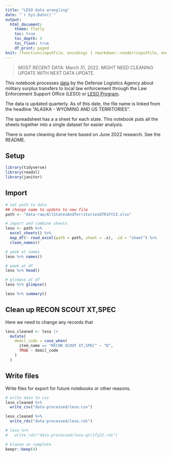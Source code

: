 ```yaml
---
title: "LESO data wrangling"
date: "`r Sys.Date()`"
output:
  html_document:
    theme: flatly
    toc: true
    toc_depth: 3
    toc_float: true
    df_print: paged
knit: (function(inputFile, encoding) { rmarkdown::render(inputFile, encoding = encoding, output_dir = "docs") })
---
```


> MOST RECENT DATA: March 31, 2022. MIGHT NEED CLEANING UPDATE WITH NEXT DATA UPDATE.

This notebook processes [data](https://www.dla.mil/DispositionServices/Offers/Reutilization/LawEnforcement/PublicInformation/) by the Defense Logistics Agency about military surplus transfers to local law enforcement through the Law Enforcement Support Office (LESO) or [LESO Program](https://www.dla.mil/DispositionServices/Offers/Reutilization/LawEnforcement/).

The data is updated quarterly. As of this date, the file name is linked from the headline "ALASKA - WYOMING AND US TERRITORIES".

The spreadsheet has a a sheet for each state. This notebook puts all the sheets together into a single dataset for easier analysis.

There is some cleaning done here based on June 2022 research. See the README.

## Setup

```r
library(tidyverse)
library(readxl)
library(janitor)
```

## Import

```r
# set path to data
## change name to update to new file
path <- "data-raw/AllStatesAndTerritoriesQTR1FY23.xlsx"

# import and combine sheets
leso <- path %>%
  excel_sheets() %>%
  map_df(~ read_excel(path = path, sheet = .x), .id = "sheet") %>% 
  clean_names()

# peek at names
leso %>% names()
```

```r
# peek at df
leso %>% head()

```

```r
# glimpse at df
leso %>% glimpse()
```

```r
leso %>% summary()
```

## Clean up RECON SCOUT XT,SPEC

Here we need to change any records that

```r
leso_cleaned <- leso |> 
  mutate(
    demil_code = case_when(
      item_name == "RECON SCOUT XT,SPEC" ~ "D",
      TRUE ~ demil_code
    )
  )
```


## Write files

Write files for export for future notebooks or other reasons.

```r

# write data to csv
leso_cleaned %>% 
  write_csv("data-processed/leso.csv")

leso_cleaned %>% 
  write_rds("data-processed/leso.rds")

# leso %>%
#   write_rds("data-processed/leso-qtr1fy22.rds")

# klaxon on complete
beepr::beep(4)
```


